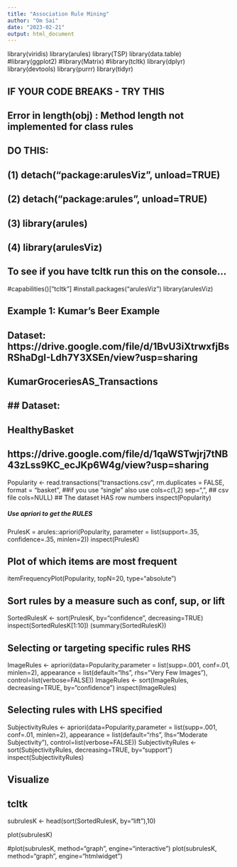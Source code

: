 ```yaml
---
title: "Association Rule Mining"
author: "Om Sai"
date: "2023-02-21"
output: html_document
---
```


library(viridis)
library(arules)
library(TSP)
library(data.table)
#library(ggplot2)
#library(Matrix)
#library(tcltk)
library(dplyr)
library(devtools)
library(purrr)
library(tidyr)


##############
## IF YOUR CODE BREAKS - TRY THIS
##
## Error in length(obj) : Method length not implemented for class rules 
## DO THIS: 
## (1) detach("package:arulesViz", unload=TRUE)
## (2) detach("package:arules", unload=TRUE)
## (3) library(arules)
## (4) library(arulesViz)
###################################################################

## To see if you have tcltk run this on the console...
#capabilities()["tcltk"]
#install.packages("arulesViz")
library(arulesViz)





###################################
## Example 1: Kumar's Beer Example
##
## Dataset: https://drive.google.com/file/d/1BvU3iXtrwxfjBsRShaDgI-Ldh7Y3XSEn/view?usp=sharing
## KumarGroceriesAS_Transactions
##
## ## Dataset:
## HealthyBasket
## https://drive.google.com/file/d/1qaWSTwjrj7tNB43zLss9KC_ecJKp6W4g/view?usp=sharing
###################################################

Popularity <- read.transactions("transactions.csv",
                           rm.duplicates = FALSE, 
                           format = "basket",  ##if you use "single" also use cols=c(1,2)
                           sep=",",  ## csv file
                           cols=NULL) ## The dataset HAS row numbers
inspect(Popularity)

##### Use apriori to get the RULES
PrulesK = arules::apriori(Popularity, parameter = list(support=.35, 
                                                 confidence=.35, minlen=2))
inspect(PrulesK)

## Plot of which items are most frequent
itemFrequencyPlot(Popularity, topN=20, type="absolute")

## Sort rules by a measure such as conf, sup, or lift
SortedRulesK <- sort(PrulesK, by="confidence", decreasing=TRUE)
inspect(SortedRulesK[1:10])
(summary(SortedRulesK))

## Selecting or targeting specific rules  RHS
ImageRules <- apriori(data=Popularity,parameter = list(supp=.001, conf=.01, minlen=2),
                     appearance = list(default="lhs", rhs="Very Few Images"),
                     control=list(verbose=FALSE))
ImageRules <- sort(ImageRules, decreasing=TRUE, by="confidence")
inspect(ImageRules)

## Selecting rules with LHS specified
SubjectivityRules <- apriori(data=Popularity,parameter = list(supp=.001, conf=.01, minlen=2),
                       appearance = list(default="rhs", lhs="Moderate Subjectivity"),
                       control=list(verbose=FALSE))
SubjectivityRules <- sort(SubjectivityRules, decreasing=TRUE, by="support")
inspect(SubjectivityRules)

## Visualize
## tcltk

subrulesK <- head(sort(SortedRulesK, by="lift"),10)

plot(subrulesK)

#plot(subrulesK, method="graph", engine="interactive")
plot(subrulesK, method="graph", engine="htmlwidget")
